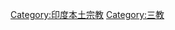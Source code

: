 {{portal|佛教}}
{{catmore}}
{{Commonscat|Buddhism}}

[[Category:印度本土宗教|Category:印度本土宗教]]
[[Category:三教|Category:三教]]